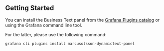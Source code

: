 ## Getting Started

You can install the Business Text panel from the [Grafana Plugins catalog](https://grafana.com/grafana/plugins/marcusolsson-dynamictext-panel/) or using the Grafana command line tool.

For the latter, please use the following command:

```sh
grafana cli plugins install marcusolsson-dynamictext-panel
```
